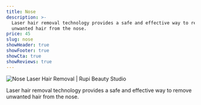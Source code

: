 ```yaml
---
title: Nose
description: >-
  Laser hair removal technology provides a safe and effective way to remove
  unwanted hair from the nose.
price: 45
slug: nose
showHeader: true
showFooter: true
showCta: true
showReviews: true
---
```


![Nose Laser Hair Removal | Rupi Beauty Studio](/uploads/services/laser-hair-removal.webp 'Nose Laser Hair Removal  | Rupi Beauty Studio')

Laser hair removal technology provides a safe and effective way to remove unwanted hair from the nose.

